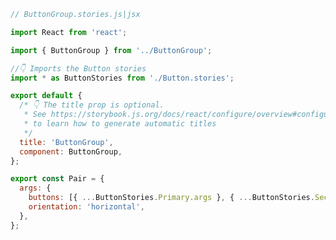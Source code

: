 ```js
// ButtonGroup.stories.js|jsx

import React from 'react';

import { ButtonGroup } from '../ButtonGroup';

//👇 Imports the Button stories
import * as ButtonStories from './Button.stories';

export default {
  /* 👇 The title prop is optional.
   * See https://storybook.js.org/docs/react/configure/overview#configure-story-loading
   * to learn how to generate automatic titles
   */
  title: 'ButtonGroup',
  component: ButtonGroup,
};

export const Pair = {
  args: {
    buttons: [{ ...ButtonStories.Primary.args }, { ...ButtonStories.Secondary.args }],
    orientation: 'horizontal',
  },
};
```
